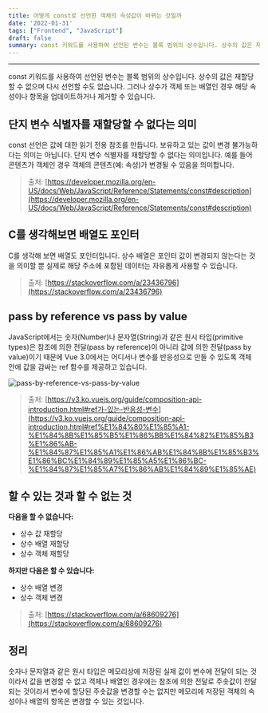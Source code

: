```yaml
---
title: 어떻게 const로 선언한 객체의 속성값이 바뀌는 것일까
date: '2022-01-31'
tags: ["Frontend", "JavaScript"]
draft: false
summary: const 키워드를 사용하여 선언된 변수는 블록 범위의 상수입니다. 상수의 값은 재할당할 수 없으며 다시 선언할 수도 없습니다. 그러나 상수가 객체 또는 배열인 경우 해당 속성이나 항목을 업데이트하거나 제거 할 수 있습니다. 
---
```


<TOCInline toc={props.toc} exclude="Overview" toHeading={2,3} asDisclosure/>

---

const 키워드를 사용하여 선언된 변수는 블록 범위의 상수입니다. 상수의 값은 재할당할 수 없으며 다시 선언할 수도 없습니다. 그러나 상수가 객체 또는 배열인 경우 해당 속성이나 항목을 업데이트하거나 제거할 수 있습니다.

## 단지 변수 식별자를 재할당할 수 없다는 의미

const 선언은 값에 대한 읽기 전용 참조를 만듭니다. 보유하고 있는 값이 변경 불가능하다는 의미는 아닙니다. 단지 변수 식별자를 재할당할 수 없다는 의미입니다. 예를 들어 콘텐츠가 객체인 경우 객체의 콘텐츠(예: 속성)가 변경될 수 있음을 의미합니다.

> 출처: [https://developer.mozilla.org/en-US/docs/Web/JavaScript/Reference/Statements/const#description](https://developer.mozilla.org/en-US/docs/Web/JavaScript/Reference/Statements/const#description)

## C를 생각해보면 배열도 포인터

C를 생각해 보면 배열도 포인터입니다. 상수 배열은 포인터 값이 변경되지 않는다는 것을 의미할 뿐 실제로 해당 주소에 포함된 데이터는 자유롭게 사용할 수 있습니다.

> 출처: [https://stackoverflow.com/a/23436796](https://stackoverflow.com/a/23436796)

## pass by reference vs pass by value

JavaScript에서는 숫자(Number)나 문자열(String)과 같은 원시 타입(primitive types)은 참조에 의한 전달(pass by reference)이 아니라 값에 의한 전달(pass by value)이기 때문에 Vue 3.0에서는 어디서나 변수를 반응성으로 만들 수 있도록 객체 안에 값을 감싸는 ref 함수를 제공하고 있습니다.

<img src="/static/images/posts/2022/01/31/pass-by-reference-vs-pass-by-value-animation.gif" alt="pass-by-reference-vs-pass-by-value"/>

> 출처: [https://v3.ko.vuejs.org/guide/composition-api-introduction.html#ref가-있는-반응성-변수](https://v3.ko.vuejs.org/guide/composition-api-introduction.html#ref%E1%84%80%E1%85%A1-%E1%84%8B%E1%85%B5%E1%86%BB%E1%84%82%E1%85%B3%E1%86%AB-%E1%84%87%E1%85%A1%E1%86%AB%E1%84%8B%E1%85%B3%E1%86%BC%E1%84%89%E1%85%A5%E1%86%BC-%E1%84%87%E1%85%A7%E1%86%AB%E1%84%89%E1%85%AE)

## 할 수 있는 것과 할 수 없는 것

**다음을 할 수 없습니다:**

- 상수 값 재할당
- 상수 배열 재할당
- 상수 객체 재할당

**하지만 다음은 할 수 있습니다:**

- 상수 배열 변경
- 상수 객체 변경

> 출처: [https://stackoverflow.com/a/68609276](https://stackoverflow.com/a/68609276)

## 정리

숫자나 문자열과 같은 원시 타입은 메모리상에 저장된 실제 값이 변수에 전달이 되는 것이라서 값을 변경할 수 없고 객체나 배열인 경우에는 참조에 의한 전달로 주솟값이 전달되는 것이라서 변수에 할당된 주솟값을 변경할 수는 없지만 메모리에 저장된 객체의 속성이나 배열의 항목은 변경할 수 있는 것입니다.
